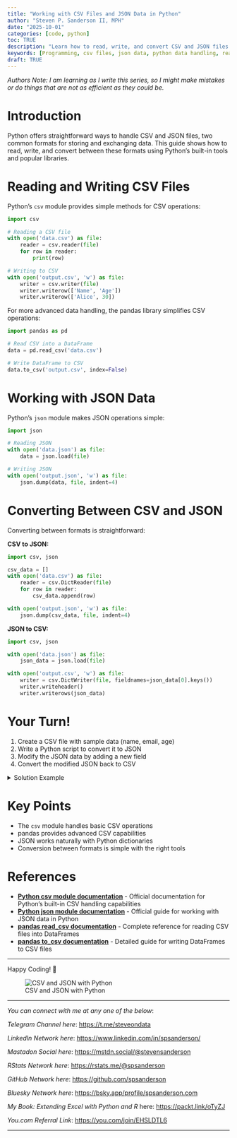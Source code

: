 ```yaml
---
title: "Working with CSV Files and JSON Data in Python"
author: "Steven P. Sanderson II, MPH"
date: "2025-10-01"
categories: [code, python]
toc: TRUE
description: "Learn how to read, write, and convert CSV and JSON files in Python with beginner friendly examples. This guide covers practical code snippets, tips for using the csv and json modules, and a hands on activity to help you master data handling in Python."
keywords: [Programming, csv files, json data, python data handling, read and write csv python, convert csv to json python, beginner python csv tutorial, python json module example, csv vs json in python, pandas read_csv guide, how to manipulate structured data in python, how to convert csv file to json in python, beginner python script for reading csv and writing json, step by step guide to csv and json handling in python, python code example for csv to json conversion, working with structured data formats in python for beginners]
draft: TRUE
---
```


*Authors Note: I am learning as I write this series, so I might make mistakes or do things that are not as efficient as they could be.*

# Introduction

Python offers straightforward ways to handle CSV and JSON files, two common formats for storing and exchanging data. This guide shows how to read, write, and convert between these formats using Python's built-in tools and popular libraries.

# Reading and Writing CSV Files

Python's `csv` module provides simple methods for CSV operations:

```python
import csv

# Reading a CSV file
with open('data.csv') as file:
    reader = csv.reader(file)
    for row in reader:
        print(row)

# Writing to CSV
with open('output.csv', 'w') as file:
    writer = csv.writer(file)
    writer.writerow(['Name', 'Age'])
    writer.writerow(['Alice', 30])
```

For more advanced data handling, the pandas library simplifies CSV operations:

```python
import pandas as pd

# Read CSV into a DataFrame
data = pd.read_csv('data.csv')

# Write DataFrame to CSV
data.to_csv('output.csv', index=False)
```

# Working with JSON Data

Python's `json` module makes JSON operations simple:

```python
import json

# Reading JSON
with open('data.json') as file:
    data = json.load(file)

# Writing JSON
with open('output.json', 'w') as file:
    json.dump(data, file, indent=4)
```

# Converting Between CSV and JSON

Converting between formats is straightforward:

**CSV to JSON:**
```python
import csv, json

csv_data = []
with open('data.csv') as file:
    reader = csv.DictReader(file)
    for row in reader:
        csv_data.append(row)

with open('output.json', 'w') as file:
    json.dump(csv_data, file, indent=4)
```

**JSON to CSV:**
```python
import csv, json

with open('data.json') as file:
    json_data = json.load(file)

with open('output.csv', 'w') as file:
    writer = csv.DictWriter(file, fieldnames=json_data[0].keys())
    writer.writeheader()
    writer.writerows(json_data)
```

# Your Turn!

1. Create a CSV file with sample data (name, email, age)
2. Write a Python script to convert it to JSON
3. Modify the JSON data by adding a new field
4. Convert the modified JSON back to CSV

<details>
<summary>Solution Example</summary>

```python
# Step 1: Create sample CSV
import csv
data = [['name','email','age'],
        ['Alice','alice@example.com',28],
        ['Bob','bob@example.com',35]]
with open(r'C:\Users\ssanders\Documents\GitHub\steveondata\posts\2025-10-01\sample.csv', 'w') as f:
    writer = csv.writer(f)
    writer.writerows(data)

# Step 2: Convert to JSON
import json
with open(r'C:\Users\ssanders\Documents\GitHub\steveondata\posts\2025-10-01\sample.csv') as f:
    reader = csv.DictReader(f)
    rows = list(reader)
with open(r'C:\Users\ssanders\Documents\GitHub\steveondata\posts\2025-10-01\sample.json', 'w') as f:
    json.dump(rows, f, indent=2)

# Step 3: Add new field
with open(r'C:\Users\ssanders\Documents\GitHub\steveondata\posts\2025-10-01\sample.json') as f:
    data = json.load(f)
for item in data:
    item['status'] = 'active'
with open(r'C:\Users\ssanders\Documents\GitHub\steveondata\posts\2025-10-01\updated.json', 'w') as f:
    json.dump(data, f, indent=2)

# Step 4: Convert back to CSV
with open(r'C:\Users\ssanders\Documents\GitHub\steveondata\posts\2025-10-01\updated.json') as f:
    data = json.load(f)
with open(r'C:\Users\ssanders\Documents\GitHub\steveondata\posts\2025-10-01\final.csv', 'w') as f:
    writer = csv.DictWriter(f, fieldnames=data[0].keys())
    writer.writeheader()
    writer.writerows(data)
```
</details>

# Key Points

* The `csv` module handles basic CSV operations
* pandas provides advanced CSV capabilities
* JSON works naturally with Python dictionaries
* Conversion between formats is simple with the right tools

# References

* **[Python csv module documentation](https://docs.python.org/3/library/csv.html)** - Official documentation for Python's built-in CSV handling capabilities 
* **[Python json module documentation](https://docs.python.org/3/library/json.html)** - Official guide for working with JSON data in Python 
* **[pandas read_csv documentation](https://pandas.pydata.org/pandas-docs/stable/reference/api/pandas.read_csv.html)** - Complete reference for reading CSV files into DataFrames 
* **[pandas to_csv documentation](https://pandas.pydata.org/pandas-docs/stable/reference/api/pandas.DataFrame.to_csv.html)** - Detailed guide for writing DataFrames to CSV files 


------------------------------------------------------------------------

Happy Coding! 🚀

![CSV and JSON with Python](todays_post.png)

------------------------------------------------------------------------

*You can connect with me at any one of the below*:

*Telegram Channel here*: <https://t.me/steveondata>

*LinkedIn Network here*: <https://www.linkedin.com/in/spsanderson/>

*Mastadon Social here*: [https://mstdn.social/\@stevensanderson](https://mstdn.social/@stevensanderson)

*RStats Network here*: [https://rstats.me/\@spsanderson](https://rstats.me/@spsanderson)

*GitHub Network here*: <https://github.com/spsanderson>

*Bluesky Network here*: <https://bsky.app/profile/spsanderson.com>

*My Book: Extending Excel with Python and R* here: <https://packt.link/oTyZJ>

*You.com Referral Link*: <https://you.com/join/EHSLDTL6>

------------------------------------------------------------------------

```{=html}
<script src="https://giscus.app/client.js"
        data-repo="spsanderson/steveondata"
        data-repo-id="R_kgDOIIxnLw"
        data-category="Comments"
        data-category-id="DIC_kwDOIIxnL84ChTk8"
        data-mapping="url"
        data-strict="0"
        data-reactions-enabled="1"
        data-emit-metadata="0"
        data-input-position="top"
        data-theme="dark"
        data-lang="en"
        data-loading="lazy"
        crossorigin="anonymous"
        async>
</script>
```